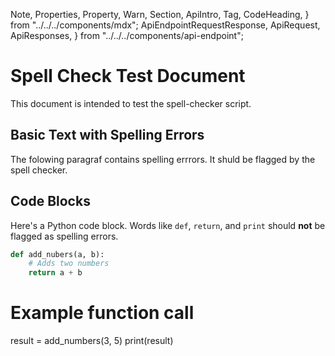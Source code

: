   Note,
  Properties,
  Property,
  Warn,
  Section,
  ApiIntro,
  Tag,
  CodeHeading,
} from "../../../components/mdx";
  ApiEndpointRequestResponse,
  ApiRequest,
  ApiResponses,
} from "../../../components/api-endpoint";

# Spell Check Test Document

This document is intended to test the spell-checker script.

## Basic Text with Spelling Errors

The folowing paragraf contains spelling errrors. It shuld be flagged by the spell checker.

## Code Blocks

Here's a Python code block. Words like `def`, `return`, and `print` should **not** be flagged as spelling errors.

```python
def add_nubers(a, b):
    # Adds two numbers
    return a + b
```

# Example function call
result = add_numbers(3, 5)
print(result)